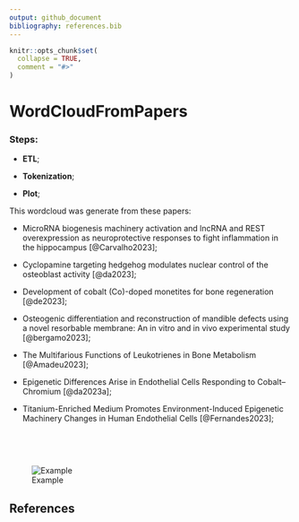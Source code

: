 ```yaml
---
output: github_document
bibliography: references.bib
---
```


<!-- README.md is generated from README.Rmd. Please edit that file -->

```r
knitr::opts_chunk$set(
  collapse = TRUE,
  comment = "#>"
)
```

# WordCloudFromPapers

### Steps:

-   **ETL**;

-   **Tokenization**;

-   **Plot**;

This wordcloud was generate from these papers:

-   MicroRNA biogenesis machinery activation and lncRNA and REST overexpression as neuroprotective responses to fight inflammation in the hippocampus [@Carvalho2023];

-   Cyclopamine targeting hedgehog modulates nuclear control of the osteoblast activity [@da2023];

-   Development of cobalt (Co)-doped monetites for bone regeneration [@de2023];

-   Osteogenic differentiation and reconstruction of mandible defects using a novel resorbable membrane: An in vitro and in vivo experimental study [@bergamo2023];

-   The Multifarious Functions of Leukotrienes in Bone Metabolism [@Amadeu2023];

-   Epigenetic Differences Arise in Endothelial Cells Responding to Cobalt--Chromium [@da2023a];

-   Titanium-Enriched Medium Promotes Environment-Induced Epigenetic Machinery Changes in Human Endothelial Cells [@Fernandes2023];
    \




    \


    \

![Example](wc.png)

## References
